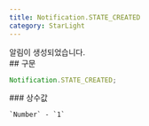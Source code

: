 ```yaml
---
title: Notification.STATE_CREATED
category: StarLight
---
```


<Section>
  알림이 생성되었습니다.
</Section>
<Section>
  ## 구문

  ~~~js
  Notification.STATE_CREATED;
  ~~~

  <Section>
    ### 상수값

    `Number` - `1`
  </Section>
</Section>